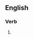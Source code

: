==English==

===Verb===
{{head|en|present participle}}

# {{present participle of|sterilize|lang=en|nocat=1}}